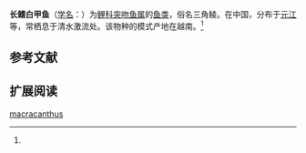 {{Speciesbox
| name = 长鳍白甲鱼
| status = 
| status_system = 
| image = 
| genus = Varicorhinus
| species = macracanthus
| authority = Pellegrin et Chevey, 1936<ref name='id6021'>{{cite web| url =http://www.bioinfo.cn/db05/BjdwSpecies.php?action=view&id=6021| title =长鳍白甲鱼| work =中国动物物种编目数据库| publisher =中国科学院微生物研究所| author =中国科学院动物研究所| accessdate =2009-04-11| deadurl =yes| archiveurl =https://web.archive.org/web/20160305041605/http://www.bioinfo.cn/db05/BjdwSpecies.php?action=view&id=6021| archivedate =2016-03-05}}</ref>
}}

'''长鳍白甲鱼'''（[[学名|学名]]：{{lang|la|''Varicorhinus macracanthus''}}）为[[鲤科|鲤科]][[突吻鱼属|突吻鱼属]]的[[鱼类|鱼类]]，俗名三角鲮。在中国，分布于[[元江|元江]]等，常栖息于清水激流处。该物种的模式产地在越南。<ref name='id6021'/>

== 参考文献 ==
{{reflist}}

== 扩展阅读 ==
{{refbegin}}
{{wikispecies-inline|Varicorhinus macracanthus|长鳍白甲鱼}}
{{refend}}
{{Taxonbar|from=Q2887864}}

[[Category:突吻鱼属|macracanthus]]


{{鯉形目小作品}}